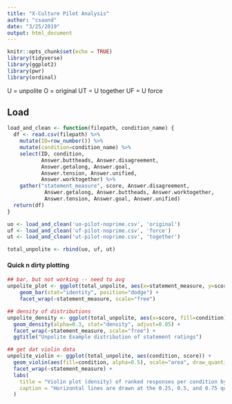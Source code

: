 ```yaml
---
title: "X-Culture Pilot Analysis"
author: "csaund"
date: "3/25/2019"
output: html_document
---
```


```r
knitr::opts_chunk$set(echo = TRUE)
library(tidyverse)
library(ggplot2)
library(pwr)
library(ordinal)
```

U = unpolite
O = original
UT = U together
UF = U force

## Load

```r
load_and_clean <- function(filepath, condition_name) {
  df <- read.csv(filepath) %>%
    mutate(ID=row_number()) %>%
    mutate(condition=condition_name) %>%
    select(ID, condition,
           Answer.buttheads, Answer.disagreement, 
           Answer.getalong, Answer.goal,
           Answer.tension, Answer.unified,
           Answer.worktogether) %>%
    gather("statement_measure", score, Answer.disagreement,
            Answer.getalong, Answer.buttheads, Answer.worktogether,
            Answer.tension, Answer.goal, Answer.unified)
  return(df)
}
```

```r
uo <- load_and_clean('uo-pilot-noprime.csv', 'original')
uf <- load_and_clean('uf-pilot-noprime.csv', 'force')
ut <- load_and_clean('ut-pilot-noprime.csv', 'together')

total_unpolite <- rbind(uo, uf, ut)
```


#### Quick n dirty plotting
```r
## bar, but not working -- need to avg
unpolite_plot <- ggplot(total_unpolite, aes(x=statement_measure, y=score, fill=condition)) + 
    geom_bar(stat="identity", position="dodge") + 
    facet_wrap(~statement_measure, scale="free")

## density of distributions
unpolite_density <- ggplot(total_unpolite, aes(x=score, fill=condition)) + 
  geom_density(alpha=0.3, stat="density", adjust=0.85) +
  facet_wrap(~statement_measure, scale="free") + 
  ggtitle("Unpolite Example distribution of statement ratings")

## get dat violin data
unpolite_violin <- ggplot(total_unpolite, aes(condition, score)) + 
  geom_violin(aes(fill=condition, alpha=0.5), scale="area", draw_quantiles = c(0.25, 0.5, 0.75)) +
  facet_wrap(~statement_measure) + 
  labs(
    title = "Violin plot (density) of ranked responses per condition by statement"   ,
    caption = "Horizontal lines are drawn at the 0.25, 0.5, and 0.75 quantiles of the distribution."
  )
```
